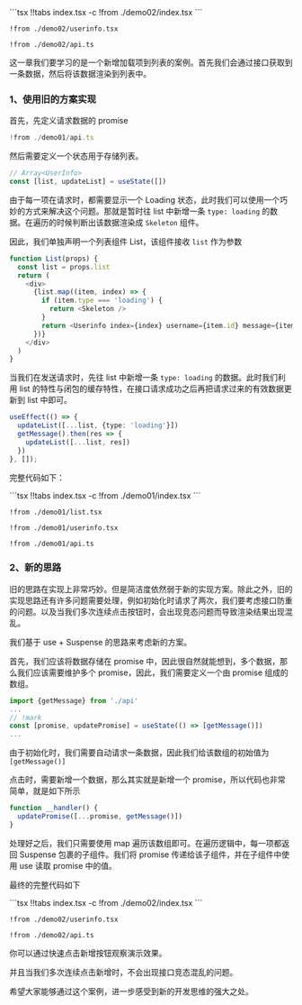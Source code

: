 
<Demo02 />
<CodeTabs>
```tsx !!tabs index.tsx -c
!from ./demo02/index.tsx
```

```tsx !!tabs userinfo.tsx -c
!from ./demo02/userinfo.tsx
```

```tsx !!tabs api.ts -c
!from ./demo02/api.ts
```
</CodeTabs>

这一章我们要学习的是一个新增加载项到列表的案例。首先我们会通过接口获取到一条数据，然后将该数据渲染到列表中。


### 1、**使用旧的方案实现**

首先，先定义请求数据的 promise

```ts api.ts -c
!from ./demo01/api.ts
```

然后需要定义一个状态用于存储列表。

```ts
// Array<UserInfo>
const [list, updateList] = useState([])
```

由于每一项在请求时，都需要显示一个 Loading 状态，此时我们可以使用一个巧妙的方式来解决这个问题。那就是暂时往 list 中新增一条 `type: loading` 的数据。在遍历的时候判断出该数据渲染成 `Skeleton` 组件。

因此，我们单独声明一个列表组件 List，该组件接收 `list` 作为参数

```ts
function List(props) {
  const list = props.list
  return (
    <div>
      {list.map((item, index) => {
        if (item.type === 'loading') {
          return <Skeleton />
        }
        return <Userinfo index={index} username={item.id} message={item.value} />
      })}
    </div>
  )
}
```

当我们在发送请求时，先往 list 中新增一条 `type: loading` 的数据。此时我们利用 list 的特性与闭包的缓存特性，在接口请求成功之后再把请求过来的有效数据更新到 list 中即可。

```ts
useEffect(() => {
  updateList([...list, {type: 'loading'}])
  getMessage().then(res => {
    updateList([...list, res])
  })
}, []);
```

完整代码如下：

<Demo01 />
<CodeTabs>
```tsx !!tabs index.tsx -c
!from ./demo01/index.tsx
```

```tsx !!tabs list.tsx -c
!from ./demo01/list.tsx
```

```tsx !!tabs userinfo.tsx -c
!from ./demo01/userinfo.tsx
```

```tsx !!tabs api.ts -c
!from ./demo01/api.ts
```
</CodeTabs>


### 2、**新的思路**

旧的思路在实现上非常巧妙。但是简洁度依然弱于新的实现方案。除此之外，旧的实现思路还有许多问题需要处理，例如初始化时请求了两次，我们要考虑接口防重的问题。以及当我们多次连续点击按钮时，会出现竞态问题而导致渲染结果出现混乱。

我们基于 use + Suspense 的思路来考虑新的方案。

首先，我们应该将数据存储在 promise 中，因此很自然就能想到，多个数据，那么我们应该需要维护多个 promise，因此，我们需要定义一个由 promise 组成的数组。

```ts
import {getMessage} from './api'
...
// !mark
const [promise, updatePromise] = useState(() => [getMessage()])
...
```

由于初始化时，我们需要自动请求一条数据，因此我们给该数组的初始值为 `[getMessage()]`

点击时，需要新增一个数据，那么其实就是新增一个 promise，所以代码也非常简单，就是如下所示

```ts
function __handler() {
  updatePromise([...promise, getMessage()])
}
```

处理好之后，我们只需要使用 map 遍历该数组即可。在遍历逻辑中，每一项都返回 Suspense 包裹的子组件。我们将 promise 传递给该子组件，并在子组件中使用 use 读取 promise 中的值。

最终的完整代码如下

<Demo02 />
<CodeTabs>
```tsx !!tabs index.tsx -c
!from ./demo02/index.tsx
```

```tsx !!tabs userinfo.tsx -c
!from ./demo02/userinfo.tsx
```

```tsx !!tabs api.ts -c
!from ./demo02/api.ts
```
</CodeTabs>

你可以通过快速点击新增按钮观察演示效果。

并且当我们多次连续点击新增时，不会出现接口竞态混乱的问题。

希望大家能够通过这个案例，进一步感受到新的开发思维的强大之处。